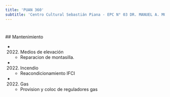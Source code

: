 ```yaml
---
title: 'PUAN 360'
subtitle: 'Centro Cultural Sebastián Piana - EPC N° 03 DR. MANUEL A. MONTES DE OCA'
---
```


#


 ## Mantenimiento

*  (2022) Medios de elevación 
    + Reparacion de montasilla.

*  (2022) Incendio 
    + Reacondicionamiento IFCI

*  (2022) Gas 
    + Provision y coloc de reguladores gas



